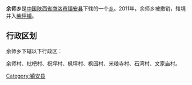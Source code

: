 {{中国乡级行政区
|行政区全称 = 余师乡
|景观照片文件名 = 
|景观照片描述 = 
|汉语拼音 =
|其他语言 = 
|其他语言名称 = 
|位置图文件名 = 
|位置图描述 = 
|自定义图片=
|上级行政区 = [[陕西省|陕西省]][[商洛市|商洛市]][[镇安县|镇安县]]
|行政区类别 = [[乡级行政区|乡]]
|行政区划代码 = 
|行政区划 = 
|村委会 = 
|居委会 = 
|建置时间 = 
|领导职位 = 
|领导名称 = 
|政府驻地 = 
|毗邻 = 
|地理坐标 = 
|总面积 = 
|总人口 = 
|户籍人口 = 
|户籍人口年份 = 
|常住人口 = 
|常住人口年份 = 
|人口密度 = 
|GDP = 
|邮政编码 = 
|电话区号 = 
|官方网站 = 
|网站名称 = 
}}
'''余师乡'''是[[中华人民共和国|中国]][[陕西省|陕西省]][[商洛市|商洛市]][[镇安县|镇安县]]下辖的一个[[乡级行政区|乡]]。2011年，余师乡被撤销，辖境并入[[柴坪镇|柴坪镇]]。

== 行政区划 ==
余师乡下辖以下行政区：

余师村、枇杷村、祝坪村、枫坪村、枫园村、米粮寺村、石湾村、文家庙村。

{{陕西行政区划小作品}}

{{镇安县行政区划}}

[[Category:镇安县|Category:镇安县]]